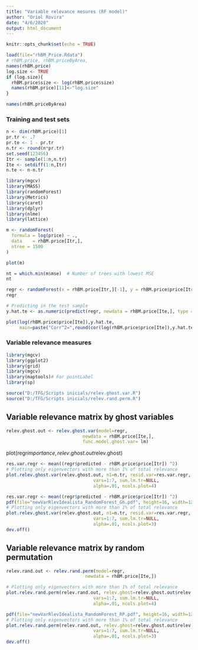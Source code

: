 ---
title: "Variable relevance mesures (RF model)"
author: "Oriol Rovira"
date: "4/6/2020"
output: html_document
---

```{r setup, include=FALSE}
knitr::opts_chunk$set(echo = TRUE)
```

```{r}
load(file="rhBM_Price.Rdata") 
# rhBM.price, rhBM.priceByArea,
names(rhBM.price)
log.size <- TRUE
if (log.size){
  rhBM.price$size <- log(rhBM.price$size)
  names(rhBM.price)[11]<-"log.size"
} 
```

```{r}
names(rhBM.priceByArea)
```

### Training and test sets

```{r}
n <- dim(rhBM.price)[1]
pr.tr <- .7
pr.te <- 1 - pr.tr
n.tr <- round(n*pr.tr)
set.seed(123456)
Itr <- sample(1:n,n.tr)
Ite <- setdiff(1:n,Itr)
n.te <- n-n.tr 
```



```{r}
library(mgcv)
library(MASS)
library(randomForest)
library(Metrics)
library(caret)
library(dplyr)
library(nlme)
library(lattice)
```


```{r}
m <- randomForest(
  formula = log(price) ~ .,
  data    = rhBM.price[Itr,],
  ntree = 1500
)
```

```{r}
plot(m)
```

```{r}
nt = which.min(m$mse)  # Number of trees with lowest MSE
nt
```


```{r}
regr <- randomForest(x = rhBM.price[Itr,][-1], y = rhBM.price$price[Itr] , ntree = nt)
regr
```

```{r}
# Predicting in the test sample
y.hat.te <- as.numeric(predict(regr, newdata = rhBM.price[Ite,], type = "response"))

plot(log(rhBM.price$price[Ite]),y.hat.te,
     main=paste("Corr^2=",round(cor(log(rhBM.price$price[Ite]),y.hat.te)^2,2)))
```

### Variable relevance measures

```{r}
library(mgcv)
library(ggplot2)
library(grid)
library(mgcv)
library(maptools)# For pointLabel
library(sp)

source("D:/TFG/Scripts inicials/relev.ghost.var.R")
source("D:/TFG/Scripts inicials/relev.rand.perm.R")
```

## Variable relevance matrix by ghost variables

```{r, fig.height=14, fig.width=14}
relev.ghost.out <- relev.ghost.var(model=regr, 
                             newdata = rhBM.price[Ite,],
                             func.model.ghost.var= lm)
```

plot(regr$importance,relev.ghost.out$relev.ghost)

```{r final.graf.Gh, fig.height=14, fig.width=14}
res.var.regr <- mean((regr$predicted - rhBM.price$price[Itr]) ^2)
# Plotting only eigenvectors with more than 1% of total relevance
plot.relev.ghost.var(relev.ghost.out, n1=n.tr, resid.var=res.var.regr,
                                 vars=1:7, sum.lm.tr=NULL,
                                 alpha=.01, ncols.plot=4)
```

```{r final.graf.Gh.pdf, eval=FALSE}
res.var.regr <- mean((regr$predicted - rhBM.price$price[Itr]) ^2)
pdf(file="newVarRlevIdealista_RandomForest_Gh.pdf", height=16, width=12)
# Plotting only eigenvectors with more than 1% of total relevance
plot.relev.ghost.var(relev.ghost.out, n1=n.tr, resid.var=res.var.regr,
                                 vars=1:7, sum.lm.tr=NULL,
                                 alpha=.01, ncols.plot=3)
dev.off()
```

## Variable relevance matrix by random permutation

```{r}
relev.rand.out <- relev.rand.perm(model=regr, 
                              newdata = rhBM.price[Ite,])
```

```{r, fig.height=14, fig.width=14}
# Plotting only eigenvectors with more than 1% of total relevance
plot.relev.rand.perm(relev.rand.out, relev.ghost=relev.ghost.out$relev.ghost,
                                 vars=1:7, sum.lm.tr=NULL,
                                 alpha=.01, ncols.plot=4)
```

```{r final.graf.RP.pdf, eval=FALSE}
pdf(file="newVarRlevIdealista_RandomForest_RP.pdf", height=16, width=12)
# Plotting only eigenvectors with more than 1% of total relevance
plot.relev.rand.perm(relev.rand.out, relev.ghost=relev.ghost.out$relev.ghost,
                                 vars=1:7, sum.lm.tr=NULL,
                                 alpha=.01, ncols.plot=3)
dev.off()
```